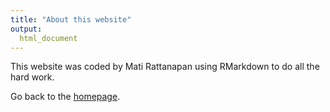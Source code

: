 ```yaml
---
title: "About this website"
output: 
  html_document
---
```


This website was coded by Mati Rattanapan using RMarkdown to do all the hard work. 

Go back to the [homepage](index.html).













